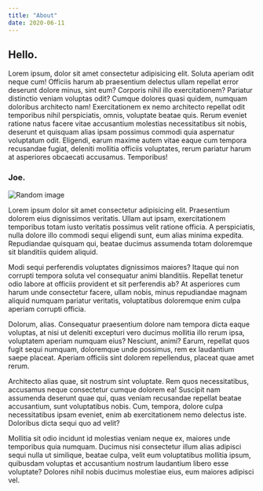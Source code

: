```yaml
---
title: "About"
date: 2020-06-11
---
```


## Hello.

Lorem ipsum, dolor sit amet consectetur adipisicing elit. Soluta aperiam
odit neque cum! Officiis harum ab praesentium delectus ullam repellat
error deserunt dolore minus, sint eum? Corporis nihil illo exercitationem?
Pariatur distinctio veniam voluptas odit? Cumque dolores quasi quidem,
numquam doloribus architecto nam! Exercitationem ex nemo architecto
repellat odit temporibus nihil perspiciatis, omnis, voluptate beatae quis.
Rerum eveniet ratione natus facere vitae accusantium molestias
necessitatibus sit nobis, deserunt et quisquam alias ipsam possimus
commodi quia aspernatur voluptatum odit. Eligendi, earum maxime autem
vitae eaque cum tempora recusandae fugiat, deleniti mollitia officiis
voluptates, rerum pariatur harum at asperiores obcaecati accusamus.
Temporibus!

### Joe.

![Random image](https://picsum.photos/1600/1200)

Lorem ipsum dolor sit amet consectetur adipisicing elit. Praesentium
dolorem eius dignissimos veritatis. Ullam aut ipsam, exercitationem
temporibus totam iusto veritatis possimus velit ratione officia. A
perspiciatis, nulla dolore illo commodi sequi eligendi sunt, eum alias
minima expedita. Repudiandae quisquam qui, beatae ducimus assumenda totam
doloremque sit blanditiis quidem aliquid.

Modi sequi perferendis voluptates dignissimos maiores? Itaque qui non
corrupti tempora soluta vel consequatur animi blanditiis. Repellat tenetur
odio labore at officiis provident et sit perferendis ab? At asperiores cum
harum unde consectetur facere, ullam nobis, minus repudiandae magnam
aliquid numquam pariatur veritatis, voluptatibus doloremque enim culpa
aperiam corrupti officia.

Dolorum, alias. Consequatur praesentium dolore nam tempora dicta eaque
voluptas, at nisi ut deleniti excepturi vero ducimus mollitia illo rerum
ipsa, voluptatem aperiam numquam eius? Nesciunt, animi? Earum, repellat
quos fugit sequi numquam, doloremque unde possimus, rem ex laudantium
saepe placeat. Aperiam officiis sint dolorem repellendus, placeat quae
amet rerum.

Architecto alias quae, sit nostrum sint voluptate. Rem quos
necessitatibus, accusamus neque consectetur cumque dolorem ea! Suscipit
nam assumenda deserunt quae qui, quas veniam recusandae repellat beatae
accusantium, sunt voluptatibus nobis. Cum, tempora, dolore culpa
necessitatibus ipsam eveniet, enim ab exercitationem nemo delectus iste.
Doloribus dicta sequi quo ad velit?

Mollitia sit odio incidunt id molestias veniam neque ex, maiores unde
temporibus quia numquam. Ducimus nisi consectetur illum alias adipisci
sequi nulla ut similique, beatae culpa, velit eum voluptatibus mollitia
ipsum, quibusdam voluptas et accusantium nostrum laudantium libero esse
voluptate? Dolores nihil nobis ducimus molestiae eius, eum maiores
adipisci vel.
